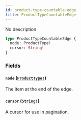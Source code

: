 ```yaml
---
id: product-type-countable-edge
title: ProductTypeCountableEdge
---
```


No description

```graphql
type ProductTypeCountableEdge {
  node: ProductType!
  cursor: String!
}
```

### Fields

#### `node` ([`ProductType!`](/developer/api-reference/objects/product-type.mdx))

The item at the end of the edge.

#### `cursor` ([`String!`](/developer/api-reference/scalars/string.mdx))

A cursor for use in pagination.
